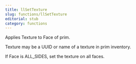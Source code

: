 ```yaml
---
title: llSetTexture
slug: functions/llSetTexture
editorial: stub
category: functions
---
```


<LSLFunction name="llSetTexture"/>

Applies Texture to Face of prim.

Texture may be a UUID or name of a texture in prim inventory.

If Face is ALL_SIDES, set the texture on all faces.
